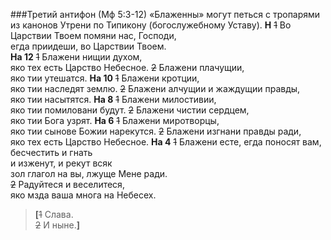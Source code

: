 ###Третий антифон (Мф 5:3-12)
<Tooltip>
 «Блаженны» могут петься с тропарями из канонов Утрени по Типикону (богослужебному Уставу).
</Tooltip>
**Н** ~~1~~ Во Царствии Твоем помяни нас, Господи, <br /> егда приидеши, во Царствии Твоем.  
**На 12** ~~1~~ Блажени нищии духом,  
яко тех есть Царство Небесное.
~~2~~ Блажени плачущии,  
яко тии утешатся.
**На 10** ~~1~~ Блажени кротции,  
яко тии наследят землю.
~~2~~ Блажени алчущии и жаждущии правды,  
яко тии насытятся.
**На 8** ~~1~~ Блажени милостивии,  
яко тии помиловани будут.
~~2~~ Блажени чистии сердцем,  
яко тии Бога узрят.
**На 6** ~~1~~ Блажени миротворцы,  
яко тии сынове Божии нарекутся.
~~2~~ Блажени изгнани правды ради,  
яко тех есть Царство Небесное.
**На 4** ~~1~~ Блажени есте, егда поносят вам,  
бесчестить и гнать <br /> и изженут, и рекут всяк  
зол глагол на вы, лжуще Мене ради.  
~~2~~ Радуйтеся и веселитеся, <br /> яко мзда ваша многа на Небесех.
>**[**~~1~~ Слава.  
~~2~~ И ныне.**]**